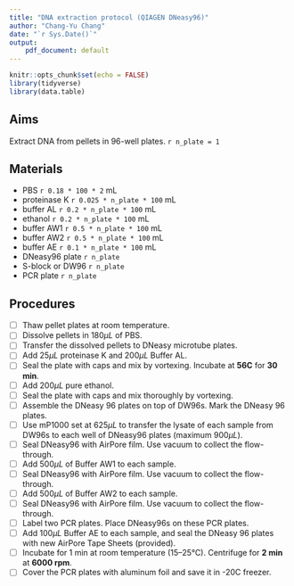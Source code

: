 ```yaml
---
title: "DNA extraction protocol (QIAGEN DNeasy96)"
author: "Chang-Yu Chang"
date: "`r Sys.Date()`" 
output: 
    pdf_document: default
---
```


```r
knitr::opts_chunk$set(echo = FALSE)
library(tidyverse)
library(data.table)
```

## Aims
Extract DNA from pellets in 96-well plates. 
`r n_plate = 1`

## Materials 
  - PBS `r 0.18 * 100 * 2` mL
  - proteinase K `r 0.025 * n_plate * 100` mL
  - buffer AL `r 0.2 * n_plate * 100` mL
  - ethanol `r 0.2 * n_plate * 100` mL
  - buffer AW1 `r 0.5 * n_plate * 100` mL 
  - buffer AW2 `r 0.5 * n_plate * 100` mL
  - buffer AE `r 0.1 * n_plate * 100` mL
  - DNeasy96 plate `r n_plate`
  - S-block or DW96 `r n_plate`
  - PCR plate `r n_plate`

## Procedures

  - [ ] Thaw pellet plates at room temperature.
  - [ ] Dissolve pellets in $180 \mu L$ of PBS.
  - [ ] Transfer the dissolved pellets to DNeasy microtube plates.
  - [ ] Add $25 \mu L$ proteinase K and $200 \mu L$ Buffer AL. 
  - [ ] Seal the plate with caps and mix by vortexing. Incubate at **56C** for **30 min**.
  - [ ] Add $200 \mu L$ pure ethanol.
  - [ ] Seal the plate with caps and mix thoroughly by vortexing. 
  - [ ] Assemble the DNeasy 96 plates on top of DW96s. Mark the DNeasy 96 plates.
  - [ ] Use mP1000 set at $625 \mu L$ to transfer the lysate of each sample from DW96s to each well of DNeasy96 plates (maximum $900 \mu L$). 
  - [ ] Seal DNeasy96 with AirPore film. Use vacuum to collect the flow-through.
  - [ ] Add $500 \mu L$ of Buffer AW1 to each sample. 
  - [ ] Seal DNeasy96 with AirPore film. Use vacuum to collect the flow-through.
  - [ ] Add $500 \mu L$ of Buffer AW2 to each sample. 
  - [ ] Seal DNeasy96 with AirPore film. Use vacuum to collect the flow-through.
  - [ ] Label two PCR plates. Place DNeasy96s on these PCR plates.
  - [ ] Add $100 \mu L$ Buffer AE to each sample, and seal the DNeasy 96 plates with new AirPore Tape Sheets (provided). 
  - [ ] Incubate for 1 min at room temperature (15–25°C). Centrifuge for **2 min** at **6000 rpm**.
  - [ ] Cover the PCR plates with aluminum foil and save it in -20C freezer.





